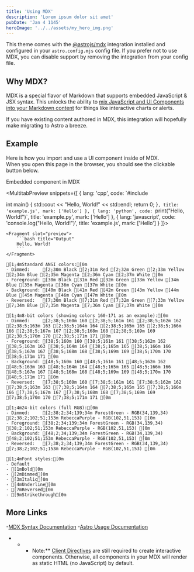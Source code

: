 ```yaml
---
title: 'Using MDX'
description: 'Lorem ipsum dolor sit amet'
pubDate: 'Jan 4 1145'
heroImage: '../../assets/my_hero_img.png'
---
```


This theme comes with the [@astrojs/mdx](https://docs.astro.build/en/guides/integrations-guide/mdx/) integration installed and configured in your `astro.config.mjs` config file. If you prefer not to use MDX, you can disable support by removing the integration from your config file.

## Why MDX?

MDX is a special flavor of Markdown that supports embedded JavaScript & JSX syntax. This unlocks the ability to [mix JavaScript and UI Components into your Markdown content](https://docs.astro.build/en/guides/markdown-content/#mdx-features) for things like interactive charts or alerts.

If you have existing content authored in MDX, this integration will hopefully make migrating to Astro a breeze.

## Example

Here is how you import and use a UI component inside of MDX.  
When you open this page in the browser, you should see the clickable button below.


<HeaderLink href="#" onclick="alert('clicked!')">
    Embedded component in MDX
</HeaderLink>

<MultitabPreview snippets={[
    {
        lang: 'cpp',
        code: `#include <iostream>

int main() {
    std::cout << "Hello, World!" << std::endl;
    return 0;
}`,
        title: 'example.js',
        mark: ['Hello']
    },
    {
        lang: 'python',
        code: `print("Hello, World!")`,
        title: 'example.py',
        mark: ['Hello']
    },
    {
        lang: 'javascript',
        code: 'console.log("Hello, World!")',
        title: 'example.js',
        mark: ['Hello']
    }
]}>

    <Fragment slot="preview">
        ```bash title="Output"
        Hello, World!
        ```
    </Fragment>
</MultitabPreview>

<MultitabPreview snippets={[]} />

```ansi
[1;4mStandard ANSI colors:[0m
- Dimmed:     [2;30m Black [2;31m Red [2;32m Green [2;33m Yellow [2;34m Blue [2;35m Magenta [2;36m Cyan [2;37m White [0m
- Foreground: [30m Black [31m Red [32m Green [33m Yellow [34m Blue [35m Magenta [36m Cyan [37m White [0m
- Background: [40m Black [41m Red [42m Green [43m Yellow [44m Blue [45m Magenta [46m Cyan [47m White [0m
- Reversed:   [7;30m Black [7;31m Red [7;32m Green [7;33m Yellow [7;34m Blue [7;35m Magenta [7;36m Cyan [7;37m White [0m

[1;4m8-bit colors (showing colors 160-171 as an example):[0m
- Dimmed:     [2;38;5;160m 160 [2;38;5;161m 161 [2;38;5;162m 162 [2;38;5;163m 163 [2;38;5;164m 164 [2;38;5;165m 165 [2;38;5;166m 166 [2;38;5;167m 167 [2;38;5;168m 168 [2;38;5;169m 169 [2;38;5;170m 170 [2;38;5;171m 171 [0m
- Foreground: [38;5;160m 160 [38;5;161m 161 [38;5;162m 162 [38;5;163m 163 [38;5;164m 164 [38;5;165m 165 [38;5;166m 166 [38;5;167m 167 [38;5;168m 168 [38;5;169m 169 [38;5;170m 170 [38;5;171m 171 [0m
- Background: [48;5;160m 160 [48;5;161m 161 [48;5;162m 162 [48;5;163m 163 [48;5;164m 164 [48;5;165m 165 [48;5;166m 166 [48;5;167m 167 [48;5;168m 168 [48;5;169m 169 [48;5;170m 170 [48;5;171m 171 [0m
- Reversed:   [7;38;5;160m 160 [7;38;5;161m 161 [7;38;5;162m 162 [7;38;5;163m 163 [7;38;5;164m 164 [7;38;5;165m 165 [7;38;5;166m 166 [7;38;5;167m 167 [7;38;5;168m 168 [7;38;5;169m 169 [7;38;5;170m 170 [7;38;5;171m 171 [0m

[1;4m24-bit colors (full RGB):[0m
- Dimmed:     [2;38;2;34;139;34m ForestGreen - RGB(34,139,34) [2;38;2;102;51;153m RebeccaPurple - RGB(102,51,153) [0m
- Foreground: [38;2;34;139;34m ForestGreen - RGB(34,139,34) [38;2;102;51;153m RebeccaPurple - RGB(102,51,153) [0m
- Background: [48;2;34;139;34m ForestGreen - RGB(34,139,34) [48;2;102;51;153m RebeccaPurple - RGB(102,51,153) [0m
- Reversed:   [7;38;2;34;139;34m ForestGreen - RGB(34,139,34) [7;38;2;102;51;153m RebeccaPurple - RGB(102,51,153) [0m

[1;4mFont styles:[0m
- Default
- [1mBold[0m
- [2mDimmed[0m
- [3mItalic[0m
- [4mUnderline[0m
- [7mReversed[0m
- [9mStrikethrough[0m
```

## More Links

-[MDX Syntax Documentation](https://mdxjs.com/docs/what-is-mdx)
-[Astro Usage Documentation](https://docs.astro.build/en/guides/markdown-content/#markdown-and-mdx-pages)
- * * Note:** [Client Directives](https://docs.astro.build/en/reference/directives-reference/#client-directives) are still required to create interactive components. Otherwise, all components in your MDX will render as static HTML (no JavaScript) by default.
